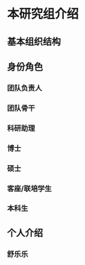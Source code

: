 # 本研究组介绍 {#intro}

## 基本组织结构

## 身份角色
### 团队负责人

### 团队骨干

### 科研助理

### 博士

### 硕士

### 客座/联培学生

### 本科生

## 个人介绍

### 舒乐乐
